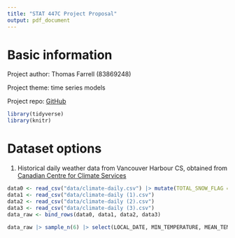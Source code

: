 ```yaml
---
title: "STAT 447C Project Proposal"
output: pdf_document
---
```


# Basic information
Project author: Thomas Farrell (83869248)

Project theme: time series models

Project repo: [GitHub](https://github.com/Harmonious4/stat-447c-project)

```r
library(tidyverse)
library(knitr)
```

# Dataset options
1. Historical daily weather data from Vancouver Harbour CS, obtained from [Canadian Centre for Climate Services](https://climate-change.canada.ca/climate-data/#/daily-climate-data)

```r
data0 <- read_csv("data/climate-daily.csv") |> mutate(TOTAL_SNOW_FLAG = as.character(TOTAL_SNOW_FLAG))
data1 <- read_csv("data/climate-daily (1).csv")
data2 <- read_csv("data/climate-daily (2).csv")
data3 <- read_csv("data/climate-daily (3).csv")
data_raw <- bind_rows(data0, data1, data2, data3)
```
```r
data_raw |> sample_n(6) |> select(LOCAL_DATE, MIN_TEMPERATURE, MEAN_TEMPERATURE, MAX_TEMPERATURE, TOTAL_PRECIPITATION, TOTAL_RAIN, TOTAL_SNOW) |> kable(col.names = c("Date", "Min Temp", "Mean Temp", "Max Temp", "Total Precipitation", "Rain", "Snow"))
```
